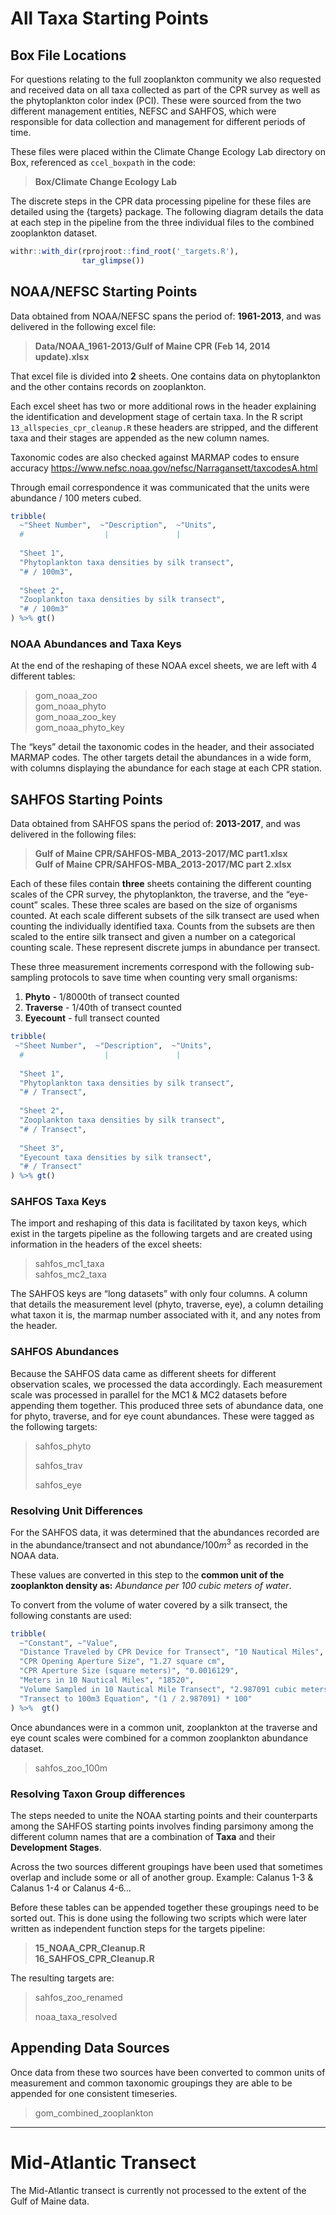 # All Taxa Starting Points {#All_Taxa}


## Box File Locations


For questions relating to the full zooplankton community we also requested and received data on all taxa collected as part of the CPR survey as well as the phytoplankton color index (PCI). These were sourced from the two different management entities, NEFSC and SAHFOS, which were responsible for data collection and management for different periods of time.

These files were placed within the Climate Change Ecology Lab directory on Box, referenced as `ccel_boxpath` in the code:

> **Box/Climate Change Ecology Lab**

The discrete steps in the CPR data processing pipeline for these files are detailed using the {targets} package. The following diagram details the data at each step in the pipeline from the three individual files to the combined zooplankton dataset.

<!--- Adding a border around html output --->

```{=html}
<!--
<style>
    canvas {
        border: groove;
    }
</style>
--->
```
```r

withr::with_dir(rprojroot::find_root('_targets.R'), 
                tar_glimpse())   
```

## NOAA/NEFSC Starting Points

Data obtained from NOAA/NEFSC spans the period of: **1961-2013**, and was delivered in the following excel file:

> **Data/NOAA_1961-2013/Gulf of Maine CPR (Feb 14, 2014 update).xlsx**

That excel file is divided into **2** sheets. One contains data on phytoplankton and the other contains records on zooplankton.

Each excel sheet has two or more additional rows in the header explaining the identification and development stage of certain taxa. In the R script `13_allspecies_cpr_cleanup.R` these headers are stripped, and the different taxa and their stages are appended as the new column names.

Taxonomic codes are also checked against MARMAP codes to ensure accuracy <https://www.nefsc.noaa.gov/nefsc/Narragansett/taxcodesA.html>

Through email correspondence it was communicated that the units were abundance / 100 meters cubed.

```r
tribble(
  ~"Sheet Number",  ~"Description",  ~"Units",
  #                  |               |        
  
  "Sheet 1",  
  "Phytoplankton taxa densities by silk transect",
  "# / 100m3",
  
  "Sheet 2", 
  "Zooplankton taxa densities by silk transect",
  "# / 100m3"
) %>% gt()
```

### NOAA Abundances and Taxa Keys

At the end of the reshaping of these NOAA excel sheets, we are left with 4 different tables:

> gom_noaa_zoo\
> gom_noaa_phyto\
> gom_noaa_zoo_key\
> gom_noaa_phyto_key

The "keys" detail the taxonomic codes in the header, and their associated MARMAP codes. The other targets detail the abundances in a wide form, with columns displaying the abundance for each stage at each CPR station.

## SAHFOS Starting Points

Data obtained from SAHFOS spans the period of: **2013-2017**, and was delivered in the following files:

> **Gulf of Maine CPR/SAHFOS-MBA_2013-2017/MC part1.xlsx**\
> **Gulf of Maine CPR/SAHFOS-MBA_2013-2017/MC part 2.xlsx**

Each of these files contain **three** sheets containing the different counting scales of the CPR survey, the phytoplankton, the traverse, and the "eye-count" scales. These three scales are based on the size of organisms counted. At each scale different subsets of the silk transect are used when counting the individually identified taxa. Counts from the subsets are then scaled to the entire silk transect and given a number on a categorical counting scale. These represent discrete jumps in abundance per transect.

These three measurement increments correspond with the following sub-sampling protocols to save time when counting very small organisms:

1.  **Phyto** - 1/8000th of transect counted\
2.  **Traverse** - 1/40th of transect counted\
3.  **Eyecount** - full transect counted

```r
tribble(
 ~"Sheet Number",  ~"Description",  ~"Units",
  #                  |               |        
  
  "Sheet 1",  
  "Phytoplankton taxa densities by silk transect",
  "# / Transect",
  
  "Sheet 2", 
  "Zooplankton taxa densities by silk transect",
  "# / Transect",
 
  "Sheet 3", 
  "Eyecount taxa densities by silk transect",
  "# / Transect"
) %>% gt()
```

### SAHFOS Taxa Keys

The import and reshaping of this data is facilitated by taxon keys, which exist in the targets pipeline as the following targets and are created using information in the headers of the excel sheets:

> sahfos_mc1_taxa\
> sahfos_mc2_taxa

The SAHFOS keys are "long datasets" with only four columns. A column that details the measurement level (phyto, traverse, eye), a column detailing what taxon it is, the marmap number associated with it, and any notes from the header.

### SAHFOS Abundances

Because the SAHFOS data came as different sheets for different observation scales, we processed the data accordingly. Each measurement scale was processed in parallel for the MC1 & MC2 datasets before appending them together. This produced three sets of abundance data, one for phyto, traverse, and for eye count abundances. These were tagged as the following targets:

> sahfos_phyto
>
> sahfos_trav
>
> sahfos_eye

### Resolving Unit Differences

For the SAHFOS data, it was determined that the abundances recorded are in the abundance/transect and not abundance/100$m^3$ as recorded in the NOAA data.

These values are converted in this step to the **common unit of the zooplankton density as:** *Abundance per 100 cubic meters of water*.

To convert from the volume of water covered by a silk transect, the following constants are used:

```r
tribble(
  ~"Constant", ~"Value",
  "Distance Traveled by CPR Device for Transect", "10 Nautical Miles",
  "CPR Opening Aperture Size", "1.27 square cm",
  "CPR Aperture Size (square meters)", "0.0016129",
  "Meters in 10 Nautical Miles", "18520",
  "Volume Sampled in 10 Nautical Mile Transect", "2.987091 cubic meters",
  "Transect to 100m3 Equation", "(1 / 2.987091) * 100"
) %>%  gt()
```

Once abundances were in a common unit, zooplankton at the traverse and eye count scales were combined for a common zooplankton abundance dataset.

> sahfos_zoo_100m

### Resolving Taxon Group differences

The steps needed to unite the NOAA starting points and their counterparts among the SAHFOS starting points involves finding parsimony among the different column names that are a combination of **Taxa** and their **Development Stages**.

Across the two sources different groupings have been used that sometimes overlap and include some or all of another group. Example: Calanus 1-3 & Calanus 1-4 or Calanus 4-6...

Before these tables can be appended together these groupings need to be sorted out. This is done using the following two scripts which were later written as independent function steps for the targets pipeline:

> **15_NOAA_CPR_Cleanup.R**\
> **16_SAHFOS_CPR_Cleanup.R**

The resulting targets are:

> sahfos_zoo_renamed
>
> noaa_taxa_resolved

## Appending Data Sources

Once data from these two sources have been converted to common units of measurement and common taxonomic groupings they are able to be appended for one consistent timeseries.

> gom_combined_zooplankton

------------------------------------------------------------------------

# Mid-Atlantic Transect

The Mid-Atlantic transect is currently not processed to the extent of the Gulf of Maine data.